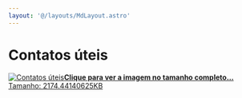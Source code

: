 ```yaml
---
layout: '@/layouts/MdLayout.astro'
---
```



# Contatos úteis

[<Image src="https://arapiraca.ufal.br/graduacao/ciencia-da-computacao/discentes/dicas-cartaz.png/%40%40images/08f81f2e-f4ed-4c57-988f-8719b4ec8418.svg" alt="Contatos úteis" inferSize />**Clique para ver a imagem no tamanho completo…**
Tamanho: 2174.44140625KB](image_view_fullscreen.html)
